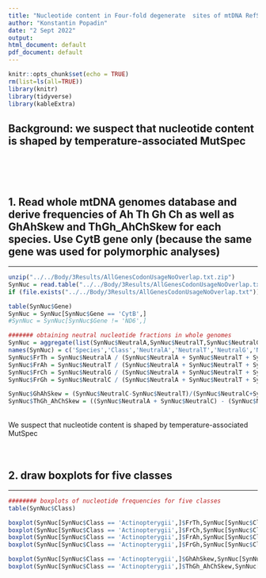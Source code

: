 ```yaml
---
title: "Nucleotide content in Four-fold degenerate  sites of mtDNA RefSeqs of vertebrates"
author: "Konstantin Popadin"
date: "2 Sept 2022"
output:
html_document: default
pdf_document: default
---
```

  
```r
knitr::opts_chunk$set(echo = TRUE)
rm(list=ls(all=TRUE))
library(knitr)
library(tidyverse)
library(kableExtra)
```

## Background: we suspect that nucleotide content is shaped by temperature-associated MutSpec
<br>
<br><br>
  
## 1. Read whole mtDNA genomes database and derive frequencies of Ah Th Gh Ch as well as GhAhSkew and ThGh_AhChSkew for each species. Use CytB gene only (because the same gene was used for polymorphic analyses)
***
```r
unzip("../../Body/3Results/AllGenesCodonUsageNoOverlap.txt.zip")
SynNuc = read.table("../../Body/3Results/AllGenesCodonUsageNoOverlap.txt", header = TRUE, sep = '\t')
if (file.exists("../../Body/3Results/AllGenesCodonUsageNoOverlap.txt")) {file.remove("../../Body/3Results/AllGenesCodonUsageNoOverlap.txt")}

table(SynNuc$Gene)
SynNuc = SynNuc[SynNuc$Gene == 'CytB',]
#SynNuc = SynNuc[SynNuc$Gene != 'ND6',]

####### obtaining neutral nucleotide fractions in whole genomes
SynNuc = aggregate(list(SynNuc$NeutralA,SynNuc$NeutralT,SynNuc$NeutralG,SynNuc$NeutralC), by = list(SynNuc$Species,SynNuc$Class), FUN = sum)
names(SynNuc) = c('Species','Class','NeutralA','NeutralT','NeutralG','NeutralC')
SynNuc$FrTh = SynNuc$NeutralA / (SynNuc$NeutralA + SynNuc$NeutralT + SynNuc$NeutralG + SynNuc$NeutralC)
SynNuc$FrAh = SynNuc$NeutralT / (SynNuc$NeutralA + SynNuc$NeutralT + SynNuc$NeutralG + SynNuc$NeutralC) 
SynNuc$FrCh = SynNuc$NeutralG / (SynNuc$NeutralA + SynNuc$NeutralT + SynNuc$NeutralG + SynNuc$NeutralC) 
SynNuc$FrGh = SynNuc$NeutralC / (SynNuc$NeutralA + SynNuc$NeutralT + SynNuc$NeutralG + SynNuc$NeutralC) 

SynNuc$GhAhSkew = (SynNuc$NeutralC-SynNuc$NeutralT)/(SynNuc$NeutralC+SynNuc$NeutralT)  # GHAH nucleotide skew (GH-AH)/(GH+AH)
SynNuc$ThGh_AhChSkew = ((SynNuc$NeutralA + SynNuc$NeutralC) - (SynNuc$NeutralT + SynNuc$NeutralG))/(SynNuc$NeutralA + SynNuc$NeutralC + SynNuc$NeutralT + SynNuc$NeutralG)
```
<br>
We suspect that nucleotide content is shaped by temperature-associated MutSpec
<br>
<br><br>
  
## 2. draw boxplots for five classes
***
```r

######## boxplots of nucleotide frequencies for five classes
table(SynNuc$Class)

boxplot(SynNuc[SynNuc$Class == 'Actinopterygii',]$FrTh,SynNuc[SynNuc$Class == 'Amphibia',]$FrTh,SynNuc[SynNuc$Class == 'Reptilia',]$FrTh,SynNuc[SynNuc$Class == 'Mammalia',]$FrTh,SynNuc[SynNuc$Class == 'Aves',]$FrTh, outline = FALSE, notch = TRUE, main = 'Th in fourfold', names = c('Actinopterygii','Amphibia','Reptilia','Mammalia','Aves'))
boxplot(SynNuc[SynNuc$Class == 'Actinopterygii',]$FrCh,SynNuc[SynNuc$Class == 'Amphibia',]$FrCh,SynNuc[SynNuc$Class == 'Reptilia',]$FrCh,SynNuc[SynNuc$Class == 'Mammalia',]$FrCh,SynNuc[SynNuc$Class == 'Aves',]$FrCh, outline = FALSE, notch = TRUE, main = 'Ch in fourfold', names = c('Actinopterygii','Amphibia','Reptilia','Mammalia','Aves'))
boxplot(SynNuc[SynNuc$Class == 'Actinopterygii',]$FrAh,SynNuc[SynNuc$Class == 'Amphibia',]$FrAh,SynNuc[SynNuc$Class == 'Reptilia',]$FrAh,SynNuc[SynNuc$Class == 'Mammalia',]$FrAh,SynNuc[SynNuc$Class == 'Aves',]$FrAh, outline = FALSE, notch = TRUE, main = 'Ah in fourfold', names = c('Actinopterygii','Amphibia','Reptilia','Mammalia','Aves'))
boxplot(SynNuc[SynNuc$Class == 'Actinopterygii',]$FrGh,SynNuc[SynNuc$Class == 'Amphibia',]$FrGh,SynNuc[SynNuc$Class == 'Reptilia',]$FrGh,SynNuc[SynNuc$Class == 'Mammalia',]$FrGh,SynNuc[SynNuc$Class == 'Aves',]$FrGh, outline = FALSE, notch = TRUE, main = 'Gh in fourfold', names = c('Actinopterygii','Amphibia','Reptilia','Mammalia','Aves'))

boxplot(SynNuc[SynNuc$Class == 'Actinopterygii',]$GhAhSkew,SynNuc[SynNuc$Class == 'Amphibia',]$GhAhSkew,SynNuc[SynNuc$Class == 'Reptilia',]$GhAhSkew,SynNuc[SynNuc$Class == 'Mammalia',]$GhAhSkew,SynNuc[SynNuc$Class == 'Aves',]$GhAhSkew, outline = FALSE, notch = TRUE, main = 'GhAhSkew', names = c('Actinopterygii','Amphibia','Reptilia','Mammalia','Aves'))
boxplot(SynNuc[SynNuc$Class == 'Actinopterygii',]$ThGh_AhChSkew,SynNuc[SynNuc$Class == 'Amphibia',]$ThGh_AhChSkew,SynNuc[SynNuc$Class == 'Reptilia',]$ThGh_AhChSkew,SynNuc[SynNuc$Class == 'Mammalia',]$ThGh_AhChSkew,SynNuc[SynNuc$Class == 'Aves',]$ThGh_AhChSkew, outline = FALSE, notch = TRUE, main = 'ThGh_AhChSkew', names = c('Actinopterygii','Amphibia','Reptilia','Mammalia','Aves'))

```


